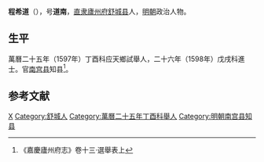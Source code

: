 '''程希道'''（{{bd|？||？|catIdx=}}），号'''道南'''，[[直隶|直隶]][[廬州府|廬州府]][[舒城县|舒城县]]人，[[明朝|明朝]]政治人物。

== 生平 ==
萬曆二十五年（1597年）丁酉科应天鄉試舉人，二十六年（1598年）戊戌科進士。官[[南宫县|南宫县]]知县<ref>《嘉慶廬州府志》卷十三·選舉表上</ref>。

==参考文献==
{{reflist}}

{{萬曆二十六年戊戌科殿試金榜}}

{{Authority control}}

{{DEFAULTSORT:}}
[[Category:程姓|X]]
[[Category:舒城人|Category:舒城人]]
[[Category:萬曆二十五年丁酉科舉人|Category:萬曆二十五年丁酉科舉人]]
[[Category:明朝南宫县知县|Category:明朝南宫县知县]]